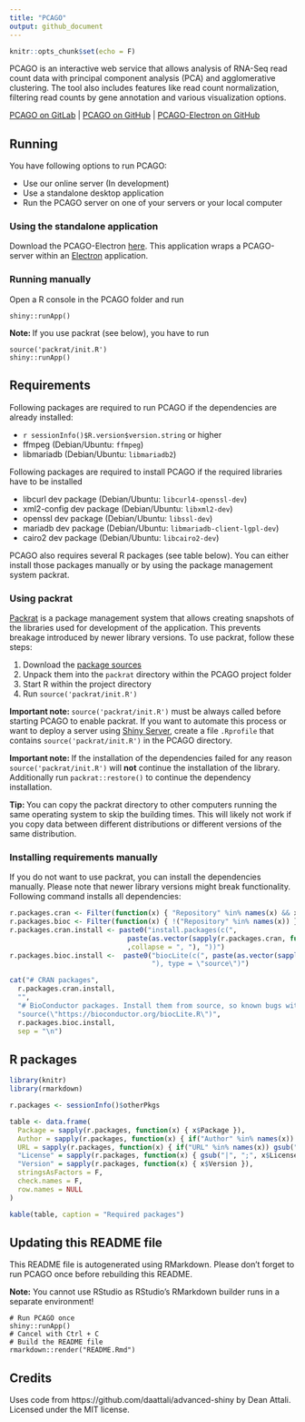 ```yaml
---
title: "PCAGO"
output: github_document
---
```


```r
knitr::opts_chunk$set(echo = F)
```

PCAGO is an interactive web service that allows analysis of RNA-Seq read count data with principal component analysis (PCA)
and agglomerative clustering. The tool also includes features like read count normalization, filtering read counts by 
gene annotation and various visualization options.

[PCAGO on GitLab](https://gitlab.com/rumangerst/pcago) | [PCAGO on GitHub](https://github.com/rumangerst/pcago-electron) | [PCAGO-Electron on GitHub](https://github.com/rumangerst/pcago-electron/)

## Running

You have following options to run PCAGO:

* Use our online server (In development)
* Use a standalone desktop application
* Run the PCAGO server on one of your servers or your local computer

### Using the standalone application

Download the PCAGO-Electron [here](https://github.com/rumangerst/pcago-electron). This application wraps a
PCAGO-server within an [Electron](https://electronjs.org/) application.

### Running manually

Open a R console in the PCAGO folder and run

```
shiny::runApp()
```

**Note: ** If you use packrat (see below), you have to run

```
source('packrat/init.R')
shiny::runApp()
```

## Requirements

Following packages are required to run PCAGO if the dependencies are already installed:

* `r sessionInfo()$R.version$version.string` or higher
* ffmpeg (Debian/Ubuntu: `ffmpeg`)
* libmariadb (Debian/Ubuntu: `libmariadb2`)

Following packages are required to install PCAGO if the required libraries have to be installed

* libcurl dev package (Debian/Ubuntu: `libcurl4-openssl-dev`)
* xml2-config dev package (Debian/Ubuntu: `libxml2-dev`)
* openssl dev package (Debian/Ubuntu: `libssl-dev`)
* mariadb dev package (Debian/Ubuntu: `libmariadb-client-lgpl-dev`)
* cairo2 dev package (Debian/Ubuntu: `libcairo2-dev`)

PCAGO also requires several R packages (see table below). You can either install those packages manually or by using the 
package management system packrat.

### Using packrat

[Packrat](https://rstudio.github.io/packrat/) is a package management system that allows creating snapshots
of the libraries used for development of the application. This prevents breakage introduced by newer library versions.
To use packrat, follow these steps:

1. Download the [package sources](https://github.com/rumangerst/pcago/releases)
2. Unpack them into the `packrat` directory within the PCAGO project folder
3. Start R within the project directory
4. Run `source('packrat/init.R')`

**Important note: ** `source('packrat/init.R')` must be always called before starting PCAGO to enable packrat. If you want to automate this
process or want to deploy a server using [Shiny Server](https://www.rstudio.com/products/shiny/shiny-server/), create a file `.Rprofile` that contains `source('packrat/init.R')` in the PCAGO directory.

**Important note: ** If the installation of the dependencies failed for any reason `source('packrat/init.R')` will **not** continue the installation of the library. Additionally run `packrat::restore()` to continue the dependency installation.

**Tip: ** You can copy the packrat directory to other computers running the same operating system to skip the building times. This will likely not work if you copy data between different distributions or different versions of the same distribution.

### Installing requirements manually

If you do not want to use packrat, you can install the dependencies manually.
Please note that newer library versions might break functionality.
Following command installs all dependencies:

```r

r.packages.cran <- Filter(function(x) { "Repository" %in% names(x) && x$Repository == "CRAN" }, sessionInfo()$otherPkgs)
r.packages.bioc <- Filter(function(x) { !("Repository" %in% names(x)) }, sessionInfo()$otherPkgs)
r.packages.cran.install <- paste0("install.packages(c(",
                             paste(as.vector(sapply(r.packages.cran, function(x) { paste0("\"", x$Package, "\"") }))
                             ,collapse = ", "), "))")
r.packages.bioc.install <-  paste0("biocLite(c(", paste(as.vector(sapply(r.packages.bioc, function(x) { paste0("\"", x$Package, "\"") })), collapse = ", ") ,
                                   "), type = \"source\")")

cat("# CRAN packages",
  r.packages.cran.install,
  "",
  "# BioConductor packages. Install them from source, so known bugs with newer R versions can be avoided.",
  "source(\"https://bioconductor.org/biocLite.R\")",
  r.packages.bioc.install,
  sep = "\n")

```

## R packages

```r

library(knitr)
library(rmarkdown)

r.packages <- sessionInfo()$otherPkgs

table <- data.frame(
  Package = sapply(r.packages, function(x) { x$Package }),
  Author = sapply(r.packages, function(x) { if("Author" %in% names(x)) gsub("\n", " ", x$Author) else "" }),
  URL = sapply(r.packages, function(x) { if("URL" %in% names(x)) gsub("\n", " ", x$URL, fixed = T) else "" }),
  "License" = sapply(r.packages, function(x) { gsub("|", ";", x$License, fixed = T) }),
  "Version" = sapply(r.packages, function(x) { x$Version }),
  stringsAsFactors = F,
  check.names = F,
  row.names = NULL
)

kable(table, caption = "Required packages")

```


## Updating this README file

This README file is autogenerated using RMarkdown. Please don't forget to run PCAGO once before
rebuilding this README.

**Note:** You cannot use RStudio as RStudio's RMarkdown builder runs in a separate environment!

```
# Run PCAGO once
shiny::runApp()
# Cancel with Ctrl + C
# Build the README file
rmarkdown::render("README.Rmd")
```

## Credits

Uses code from https://github.com/daattali/advanced-shiny by Dean Attali. Licensed under the MIT license.

